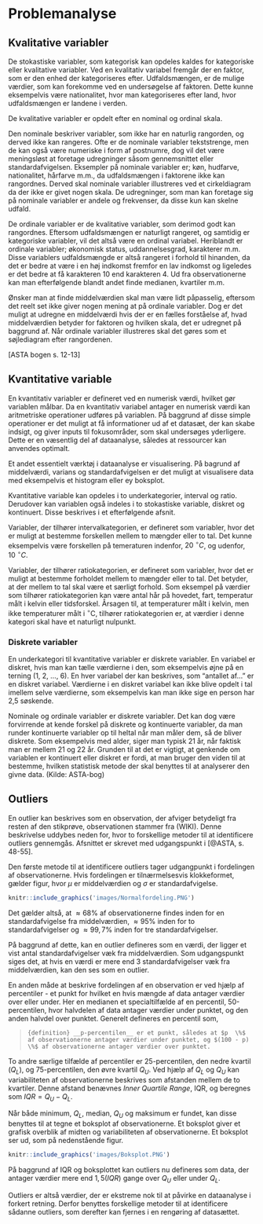 # Problemanalyse

## Kvalitative variabler

De stokastiske variabler, som kategorisk kan opdeles kaldes for kategoriske eller kvalitative variabler. Ved en kvalitativ variabel fremgår der en faktor, som er den enhed der kategoriseres efter. Udfaldsmængen, er de mulige værdier, som kan forekomme ved en undersøgelse af faktoren. Dette kunne eksempelvis være nationalitet, hvor man kategoriseres efter land, hvor udfaldsmængen er landene i verden. 

De kvalitative variabler er opdelt efter en nominal og ordinal skala.

Den nominale beskriver variabler, som ikke har en naturlig rangorden, og derved ikke kan rangeres. Ofte er de nominale variabler tekststrenge, men de kan også være numeriske i form af postnumre, dog vil det være meningsløst at foretage udregninger såsom gennemsnittet eller standardafvigelsen. Eksempler på nominale variabler er; køn, hudfarve, nationalitet, hårfarve m.m., da udfaldsmængen i faktorene ikke kan rangordnes. Derved skal nominale variabler illustreres ved et cirkeldiagram da der ikke er givet nogen skala. De udregninger, som man kan foretage sig på nominale variabler er andele og frekvenser, da disse kun kan skelne udfald.

De ordinale variabler er de kvalitative variabler, som derimod godt kan rangordnes. Eftersom udfaldsmængen er naturligt rangeret, og samtidig er kategoriske variabler, vil det altså være en ordinal variabel. Heriblandt er ordinale variabler; økonomisk status, uddannelsesgrad, karakterer m.m. Disse variablers udfaldsmængde er altså rangeret i forhold til hinanden, da det er bedre at være i en høj indkomst fremfor en lav indkomst og ligeledes er det bedre at få karakteren 10 end karakteren 4. Ud fra observationerne kan man efterfølgende blandt andet finde medianen, kvartiler m.m.

Ønsker man at finde middelværdien skal man være lidt påpasselig, eftersom det reelt set ikke giver nogen mening at på ordinale variabler. Dog er det muligt at udregne en middelværdi hvis der er en fælles forståelse af, hvad middelværdien betyder for faktoren og hvilken skala, det er udregnet på baggrund af. Når ordinale variabler illustreres skal det gøres som et søjlediagram efter rangordenen.

[ASTA bogen s. 12-13]

## Kvantitative variable

En kvantitativ variabler er defineret ved en numerisk  værdi, hvilket gør variablen målbar. Da en kvantitativ variabel antager en numerisk værdi kan aritmetriske operationer udføres på variablen. På baggrund af disse simple operationer er det muligt at få informationer ud af et datasæt, der kan skabe indsigt, og giver inputs til fokusområder, som skal undersøges yderligere. Dette er en væsentlig del af dataanalyse, således at ressourcer kan anvendes optimalt.

Et andet essentielt værktøj i dataanalyse er visualisering. På bagrund af middelværdi, varians og standardafvigelsen er det muligt at visualisere data med eksempelvis et histogram eller ey boksplot.

Kvantitative variable kan opdeles i to underkategorier, interval og ratio. Derudover kan variablen også indeles i to stokastiske variable, diskret og kontinuert. Disse beskrives i et efterfølgende afsnit.

Variabler, der tilhører intervalkategorien, er defineret som variabler, hvor det er muligt at bestemme forskellen mellem to mængder eller to tal. Det kunne eksempelvis være forskellen på temeraturen indenfor, $20 ~^\circ C$, og udenfor, $10 ~^\circ C$.

Variabler, der tilhører ratiokategorien, er defineret som variabler, hvor det er muligt at bestemme forholdet mellem to mængder eller to tal. Det betyder, at der mellem to tal skal være et særligt forhold. Som eksempel på værdier som tilhører ratiokategorien kan være antal hår på hovedet, fart, temperatur målt i kelvin eller tidsforskel. Årsagen til, at temperaturer målt i kelvin, men ikke temperaturer målt i $^\circ$C, tilhører ratiokategorien er, at værdier i denne kategori skal have et naturligt nulpunkt.

### Diskrete variabler

En underkategori til kvantitative variabler er diskrete variabler. En variabel er diskret, hvis man kan tælle værdierne i den, som eksempelvis øjne på en terning (1, 2, ..., 6). En hver variabel der kan beskrives, som “antallet af…” er en diskret variabel. Værdierne i en diskret variabel kan ikke blive opdelt i tal imellem selve værdierne, som eksempelvis kan man ikke sige en person har 2,5 søskende. 

Nominale og ordinale variabler er diskrete variabler. Det kan dog være forvirrende at kende forskel på diskrete og kontinuerte variabler, da man runder kontinuerte variabler op til heltal når man måler dem, så de bliver diskrete. Som eksempelvis med alder, siger man typisk 21 år, når faktisk man er mellem 21 og 22 år. Grunden til at det er vigtigt, at genkende om variablen er kontinuert eller diskret er fordi, at man bruger den viden til at bestemme, hvilken statistisk metode der skal benyttes til at analyserer den givne data. (Kilde: ASTA-bog)


## Outliers

En outlier kan beskrives som en observation, der afviger betydeligt fra resten af den stikprøve, observationen stammer fra (WIKI). Denne beskrivelse uddybes neden for, hvor to forskellige metoder til at identificere outliers gennemgås. Afsnittet er skrevet med udgangspunkt i [@ASTA, s. 48-55].

Den første metode til at identificere outliers tager udgangpunkt i fordelingen af observationerne. Hvis fordelingen er tilnærmelsesvis klokkeformet, gælder figur, hvor $\mu$ er middelværdien og $\sigma$ er standardafvigelse.

```r
knitr::include_graphics('images/Normalfordeling.PNG')
```

Det gælder altså, at $\approx 68 \%$ af observationerne findes inden for en standardafvigelse fra middelværdien, $\approx 95 \%$ inden for to standardafvigelser og $\approx 99,7 \%$ inden for tre standardafvigelser.

På baggrund af dette, kan en outlier defineres som en værdi, der ligger et vist antal standardafvigelser væk fra middelværdien. Som udgangspunkt siges det, at hvis en værdi er mere end $3$ standardafvigelser væk fra middelværdien, kan den ses som en outlier.

En anden måde at beskrive fordelingen af en observation er ved hjælp af percentiler - et punkt for hvilket en hvis mængde af data antager værdier over eller under. Her en medianen et specialtilfælde af en percentil, 50-percentilen, hvor halvdelen af data antager værdier under punktet, og den anden halvdel over punktet. Generelt defineres en percentil som,

>```{definition}
>__p-percentilen__ er et punkt, således at $p  \%$ af observationerne antager værdier under punktet, og $(100 - p) \%$ af observationerne antager værdier over punktet.
>```

To andre særlige tilfælde af percentiler er 25-percentilen, den nedre kvartil ($Q_L$), og 75-percentilen, den øvre kvartil $Q_U$. Ved hjælp af $Q_L$ og $Q_U$ kan variabiliteten af observationerne beskrives som afstanden mellem de to kvartiler. Denne afstand benævnes _Inner Quartile Range_, IQR, og beregnes som $IQR = Q_U - Q_L$.

Når både minimum, $Q_L$, median, $Q_U$ og maksimum er fundet, kan disse benyttes til at tegne et boksplot af observationerne. Et boksplot giver et grafisk overblik af midten og variabiliteten af observationerne. Et boksplot ser ud, som på nedenstående figur.

```r
knitr::include_graphics('images/Boksplot.PNG')
```

På baggrund af IQR og boksplottet kan outliers nu defineres som data, der antager værdier mere end $1,5(IQR)$ gange over $Q_U$ eller under $Q_L$.

Outliers er altså værdier, der er ekstreme nok til at påvirke en dataanalyse i forkert retning. Derfor benyttes forskellige metoder til at identificere sådanne outliers, som derefter kan fjernes i en rengøring af datasættet.
